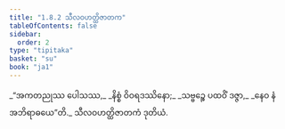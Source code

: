 ```yaml
---
title: "1.8.2 သီလဝဟတ္ထိဇာတက"
tableOfContents: false
sidebar:
  order: 2
type: "tipitaka"
basket: "su"
book: "ja1"
---
```



<DynamicBreadcrumb />

<Division number="72" book="ja1" e="ch" v="22" p="17">

<Paragraph number="159" type="verses" book="ja1">
_“အကတညုဿ ပေါသဿ,_  
_နိစ္စံ ဝိဝရဒဿိနော;_  
_သဗ္ဗဉ္စေ ပထဝိံ ဒဇ္ဇာ,_  
_နေဝ နံ အဘိရာဓယေ”တိ._  


</Paragraph>
</Division>

<Paragraph number="160" type="center" book="ja1">
သီလဝဟတ္ထိဇာတကံ ဒုတိယံ.
</Paragraph>